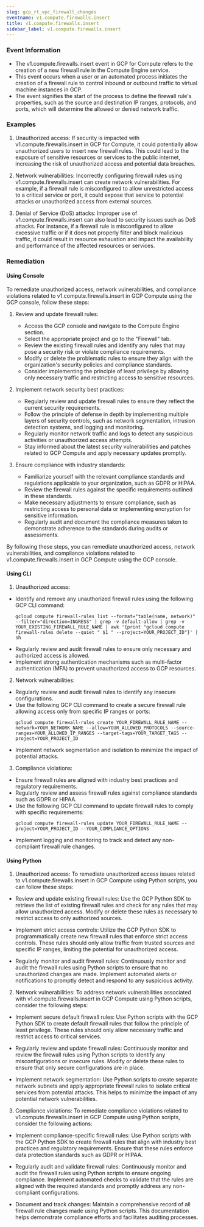 ```yaml
--- 
slug: gcp_rt_vpc_firewall_changes
eventname: v1.compute.firewalls.insert
title: v1.compute.firewalls.insert
sidebar_label: v1.compute.firewalls.insert
---
```

                       
### Event Information

- The v1.compute.firewalls.insert event in GCP for Compute refers to the creation of a new firewall rule in the Compute Engine service.
- This event occurs when a user or an automated process initiates the creation of a firewall rule to control inbound or outbound traffic to virtual machine instances in GCP.
- The event signifies the start of the process to define the firewall rule's properties, such as the source and destination IP ranges, protocols, and ports, which will determine the allowed or denied network traffic.


### Examples

1. Unauthorized access: If security is impacted with v1.compute.firewalls.insert in GCP for Compute, it could potentially allow unauthorized users to insert new firewall rules. This could lead to the exposure of sensitive resources or services to the public internet, increasing the risk of unauthorized access and potential data breaches.

2. Network vulnerabilities: Incorrectly configuring firewall rules using v1.compute.firewalls.insert can create network vulnerabilities. For example, if a firewall rule is misconfigured to allow unrestricted access to a critical service or port, it could expose that service to potential attacks or unauthorized access from external sources.

3. Denial of Service (DoS) attacks: Improper use of v1.compute.firewalls.insert can also lead to security issues such as DoS attacks. For instance, if a firewall rule is misconfigured to allow excessive traffic or if it does not properly filter and block malicious traffic, it could result in resource exhaustion and impact the availability and performance of the affected resources or services.

### Remediation

#### Using Console

To remediate unauthorized access, network vulnerabilities, and compliance violations related to v1.compute.firewalls.insert in GCP Compute using the GCP console, follow these steps:

1. Review and update firewall rules:
   - Access the GCP console and navigate to the Compute Engine section.
   - Select the appropriate project and go to the "Firewall" tab.
   - Review the existing firewall rules and identify any rules that may pose a security risk or violate compliance requirements.
   - Modify or delete the problematic rules to ensure they align with the organization's security policies and compliance standards.
   - Consider implementing the principle of least privilege by allowing only necessary traffic and restricting access to sensitive resources.

2. Implement network security best practices:
   - Regularly review and update firewall rules to ensure they reflect the current security requirements.
   - Follow the principle of defense in depth by implementing multiple layers of security controls, such as network segmentation, intrusion detection systems, and logging and monitoring.
   - Regularly monitor network traffic and logs to detect any suspicious activities or unauthorized access attempts.
   - Stay informed about the latest security vulnerabilities and patches related to GCP Compute and apply necessary updates promptly.

3. Ensure compliance with industry standards:
   - Familiarize yourself with the relevant compliance standards and regulations applicable to your organization, such as GDPR or HIPAA.
   - Review the firewall rules against the specific requirements outlined in these standards.
   - Make necessary adjustments to ensure compliance, such as restricting access to personal data or implementing encryption for sensitive information.
   - Regularly audit and document the compliance measures taken to demonstrate adherence to the standards during audits or assessments.

By following these steps, you can remediate unauthorized access, network vulnerabilities, and compliance violations related to v1.compute.firewalls.insert in GCP Compute using the GCP console.

#### Using CLI

1. Unauthorized access:
- Identify and remove any unauthorized firewall rules using the following GCP CLI command:
  ```
  gcloud compute firewall-rules list --format="table(name, network)" --filter="direction=INGRESS" | grep -v default-allow | grep -v YOUR_EXISTING_FIREWALL_RULE_NAME | awk '{print "gcloud compute firewall-rules delete --quiet " $1 " --project=YOUR_PROJECT_ID"}' | sh
  ```
- Regularly review and audit firewall rules to ensure only necessary and authorized access is allowed.
- Implement strong authentication mechanisms such as multi-factor authentication (MFA) to prevent unauthorized access to GCP resources.

2. Network vulnerabilities:
- Regularly review and audit firewall rules to identify any insecure configurations.
- Use the following GCP CLI command to create a secure firewall rule allowing access only from specific IP ranges or ports:
  ```
  gcloud compute firewall-rules create YOUR_FIREWALL_RULE_NAME --network=YOUR_NETWORK_NAME --allow=YOUR_ALLOWED_PROTOCOLS --source-ranges=YOUR_ALLOWED_IP_RANGES --target-tags=YOUR_TARGET_TAGS --project=YOUR_PROJECT_ID
  ```
- Implement network segmentation and isolation to minimize the impact of potential attacks.

3. Compliance violations:
- Ensure firewall rules are aligned with industry best practices and regulatory requirements.
- Regularly review and assess firewall rules against compliance standards such as GDPR or HIPAA.
- Use the following GCP CLI command to update firewall rules to comply with specific requirements:
  ```
  gcloud compute firewall-rules update YOUR_FIREWALL_RULE_NAME --project=YOUR_PROJECT_ID --YOUR_COMPLIANCE_OPTIONS
  ```
- Implement logging and monitoring to track and detect any non-compliant firewall rule changes.

#### Using Python

1. Unauthorized access: To remediate unauthorized access issues related to v1.compute.firewalls.insert in GCP Compute using Python scripts, you can follow these steps:

- Review and update existing firewall rules: Use the GCP Python SDK to retrieve the list of existing firewall rules and check for any rules that may allow unauthorized access. Modify or delete these rules as necessary to restrict access to only authorized sources.

- Implement strict access controls: Utilize the GCP Python SDK to programmatically create new firewall rules that enforce strict access controls. These rules should only allow traffic from trusted sources and specific IP ranges, limiting the potential for unauthorized access.

- Regularly monitor and audit firewall rules: Continuously monitor and audit the firewall rules using Python scripts to ensure that no unauthorized changes are made. Implement automated alerts or notifications to promptly detect and respond to any suspicious activity.

2. Network vulnerabilities: To address network vulnerabilities associated with v1.compute.firewalls.insert in GCP Compute using Python scripts, consider the following steps:

- Implement secure default firewall rules: Use Python scripts with the GCP Python SDK to create default firewall rules that follow the principle of least privilege. These rules should only allow necessary traffic and restrict access to critical services.

- Regularly review and update firewall rules: Continuously monitor and review the firewall rules using Python scripts to identify any misconfigurations or insecure rules. Modify or delete these rules to ensure that only secure configurations are in place.

- Implement network segmentation: Use Python scripts to create separate network subnets and apply appropriate firewall rules to isolate critical services from potential attacks. This helps to minimize the impact of any potential network vulnerabilities.

3. Compliance violations: To remediate compliance violations related to v1.compute.firewalls.insert in GCP Compute using Python scripts, consider the following actions:

- Implement compliance-specific firewall rules: Use Python scripts with the GCP Python SDK to create firewall rules that align with industry best practices and regulatory requirements. Ensure that these rules enforce data protection standards such as GDPR or HIPAA.

- Regularly audit and validate firewall rules: Continuously monitor and audit the firewall rules using Python scripts to ensure ongoing compliance. Implement automated checks to validate that the rules are aligned with the required standards and promptly address any non-compliant configurations.

- Document and track changes: Maintain a comprehensive record of all firewall rule changes made using Python scripts. This documentation helps demonstrate compliance efforts and facilitates auditing processes.


 